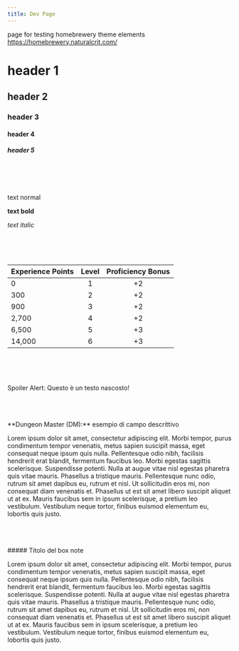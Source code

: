 ```yaml
---
title: Dev Page
---
```



page for testing homebrewery theme elements 
https://homebrewery.naturalcrit.com/

# header 1

## header 2

### header 3

#### header 4

##### header 5

<br/>
<br/>
<br/>

text normal

**text bold**

*text italic*

<br/>
<br/>
<br/>

| Experience Points | Level | Proficiency Bonus |
|:------------------|:-----:|:-----------------:|
| 0                 | 1     | +2                |
| 300               | 2     | +2                |
| 900               | 3     | +2                |
| 2,700             | 4     | +2                |
| 6,500             | 5     | +3                |
| 14,000            | 6     | +3                |

<br/>
<br/>
<br/>

<CensoredText>Spoiler Alert: Questo è un testo nascosto!</CensoredText> 

<br/>
<br/>
<br/>

<DescriptiveBox>
**Dungeon Master (DM):** esempio di campo descrittivo

Lorem ipsum dolor sit amet, consectetur adipiscing elit. Morbi tempor, purus condimentum tempor venenatis, metus sapien suscipit massa, eget consequat neque ipsum quis nulla. Pellentesque odio nibh, facilisis hendrerit erat blandit, fermentum faucibus leo. Morbi egestas sagittis scelerisque. Suspendisse potenti. Nulla at augue vitae nisl egestas pharetra quis vitae mauris. Phasellus a tristique mauris. Pellentesque nunc odio, rutrum sit amet dapibus eu, rutrum et nisl. Ut sollicitudin eros mi, non consequat diam venenatis et. Phasellus ut est sit amet libero suscipit aliquet ut at ex. Mauris faucibus sem in ipsum scelerisque, a pretium leo vestibulum. Vestibulum neque tortor, finibus euismod elementum eu, lobortis quis justo.
</DescriptiveBox> 

<br/>
<br/>
<br/>

<NoteBox>
##### Titolo del box note

Lorem ipsum dolor sit amet, consectetur adipiscing elit. Morbi tempor, purus condimentum tempor venenatis, metus sapien suscipit massa, eget consequat neque ipsum quis nulla. Pellentesque odio nibh, facilisis hendrerit erat blandit, fermentum faucibus leo. Morbi egestas sagittis scelerisque. Suspendisse potenti. Nulla at augue vitae nisl egestas pharetra quis vitae mauris. Phasellus a tristique mauris. Pellentesque nunc odio, rutrum sit amet dapibus eu, rutrum et nisl. Ut sollicitudin eros mi, non consequat diam venenatis et. Phasellus ut est sit amet libero suscipit aliquet ut at ex. Mauris faucibus sem in ipsum scelerisque, a pretium leo vestibulum. Vestibulum neque tortor, finibus euismod elementum eu, lobortis quis justo.
</NoteBox> 
